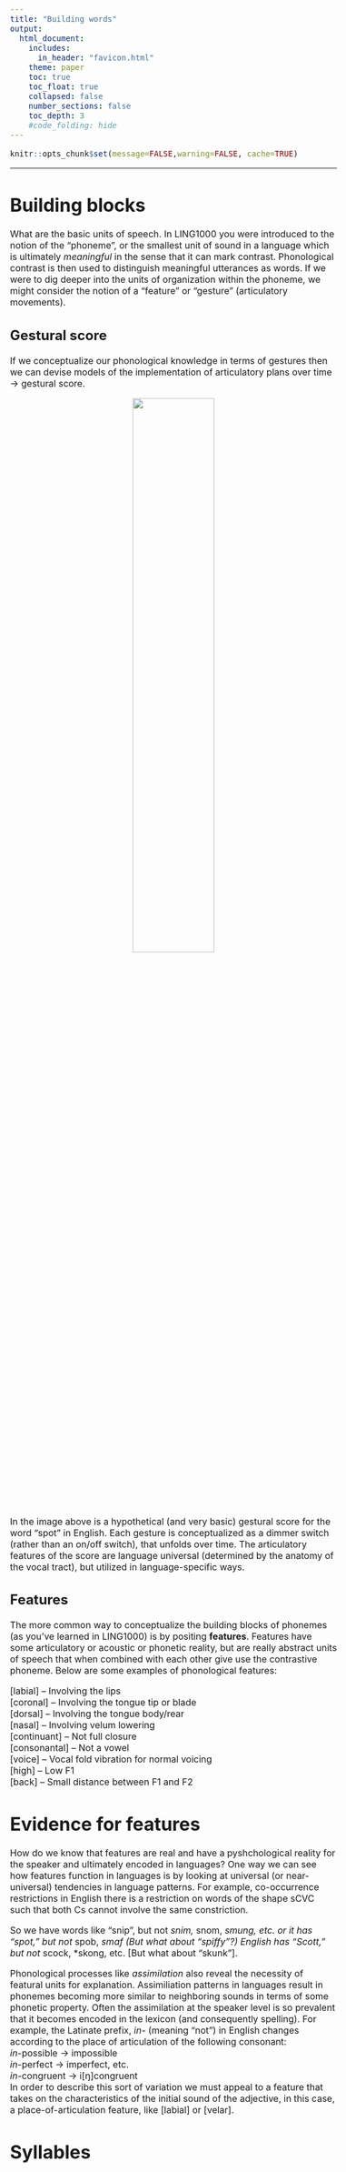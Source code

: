 ```yaml
---
title: "Building words"
output:
  html_document:
    includes:
      in_header: "favicon.html"
    theme: paper
    toc: true
    toc_float: true
    collapsed: false
    number_sections: false
    toc_depth: 3
    #code_folding: hide
---
```

<style type="text/css">
  body{
  font-size: 12pt;
}
</style>

```r
knitr::opts_chunk$set(message=FALSE,warning=FALSE, cache=TRUE)
```

----

# Building blocks

What are the basic units of speech. In LING1000 you were introduced to the notion of the "phoneme", or the smallest unit of sound in a language which is ultimately *meaningful* in the sense that it can mark contrast. Phonological contrast is then used to distinguish meaningful utterances as words. If we were to dig deeper into the units of organization within the phoneme, we might consider the notion of a "feature" or "gesture" (articulatory movements).

## Gestural score

If we conceptualize our phonological knowledge in terms of gestures then we can devise models of the implementation of articulatory plans over time $\rightarrow$ gestural score.

<p align="center">
  <img src="images/gestural_score.png" width="50%" height="50%">
</p>

In the image above is a hypothetical (and very basic) gestural score for the word "spot" in English. Each gesture is conceptualized as a dimmer switch (rather than an on/off switch), that unfolds over time. The articulatory features of the score are language universal (determined by the anatomy of the vocal tract), but utilized in language-specific ways. 

## Features

The more common way to conceptualize the building blocks of phonemes (as you've learned in LING1000) is by positing **features**. Features have some articulatory or acoustic or phonetic reality, but are really abstract units of speech that when combined with each other give use the contrastive phoneme. Below are some examples of phonological features:

[labial] -- Involving the lips\
[coronal] -- Involving the tongue tip or blade\
[dorsal] -- Involving the tongue body/rear\
[nasal] -- Involving velum lowering\
[continuant] -- Not full closure\
[consonantal] -- Not a vowel\
[voice] -- Vocal fold vibration for normal voicing\
[high] -- Low F1\
[back] -- Small distance between F1 and F2\

# Evidence for features

How do we know that features are real and have a pyshchological reality for the speaker and ultimately encoded in languages? One way we can see how features function in languages is by looking at universal (or near-universal) tendencies in language patterns. For example, co-occurrence restrictions in English there is a restriction on words of the shape sCVC such that both Cs cannot involve the same constriction.

So we have words like “snip”, but not *snim, *snom, *smung, etc. or it has “spot,” but not *spob, *smaf (But what about “spiffy”?)
English has “Scott,” but not *scock, *skong, etc. [But what about “skunk”].

Phonological processes like *assimilation* also reveal the necessity of featural units for explanation. Assimiliation patterns in languages result in phonemes becoming more similar to neighboring sounds in terms of some phonetic property. Often the assimilation at the speaker level is so prevalent that it becomes encoded in the lexicon (and consequently spelling). For example, the Latinate prefix, *in-* (meaning "not") in English changes according to the place of articulation of the following consonant:\
*in-*possible $\rightarrow$ impossible\
*in-*perfect $\rightarrow$ imperfect, etc.\
*in-*congruent $\rightarrow$ i[ŋ]congruent\
In order to describe this sort of variation we must appeal to a feature that takes on the characteristics of the initial sound of the adjective, in this case, a place-of-articulation feature, like [labial] or [velar].

# Syllables



